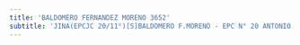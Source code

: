```yaml
---
title: 'BALDOMERO FERNANDEZ MORENO 3652'
subtitle: 'JINA(EPCJC 20/11°)[S]BALDOMERO F.MORENO - EPC N° 20 ANTONIO ALICE'
---
```


#
